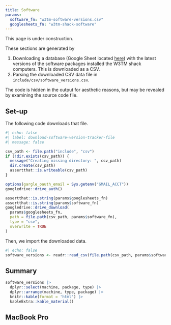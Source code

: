 ```yaml
---
title: Software
params:
  software_fn: "w3tm-software-versions.csv"
  googlesheets_fn: "w3tm-shack-software"
---
```


::: {.callout-warning}
This page is under construction.
:::

::: {.callout-important}
These sections are generated by 

1. Downloading a database (Google Sheet located [here](https://docs.google.com/spreadsheets/d/1cFwJXnEcdlGuQz2KYTgB8KL_VRJzy7k9QHXjIuHl40w/edit?gid=0#gid=0)) with the latest versions of the software packages installed the W3TM shack computers. This is downloaded as a CSV.
2. Parsing the downloaded CSV data file in `include/csv/software_versions.csv`.

The code is hidden in the output for aesthetic reasons, but may be revealed by examining the source code file.
:::

## Set-up

The following code downloads that file.

```r
#| echo: false
#| label: download-software-version-tracker-file
#| message: false

csv_path <- file.path("include", "csv")
if (!dir.exists(csv_path)) {
  message("Creating missing directory: ", csv_path)
  dir.create(csv_path)
  assertthat::is.writeable(csv_path)
}

options(gargle_oauth_email = Sys.getenv("GMAIL_ACCT"))
googledrive::drive_auth()

assertthat::is.string(params$googlesheets_fn)
assertthat::is.string(params$software_fn)
googledrive::drive_download(
  params$googlesheets_fn,
  path = file.path(csv_path, params$software_fn),
  type = "csv",
  overwrite = TRUE
)
```

Then, we import the downloaded data.

```r
#| echo: false
software_versions <- readr::read_csv(file.path(csv_path, params$software_fn), show_col_types = FALSE)
```


## Summary

```r
software_versions |>
  dplyr::select(machine, package, type) |>
  dplyr::arrange(machine, type, package) |>
  knitr::kable(format = 'html') |>
  kableExtra::kable_material()
```


## MacBook Pro

<!-- ## Digital modes -->

<!-- ### NARC1 -->

<!-- ```{r} -->
<!-- #| echo: false -->
<!-- #| label: tbl-narc1-digital -->
<!-- software_versions |> -->
<!--   dplyr::filter(type == "digital", station == "narc1") |> -->
<!--   dplyr::select(software, version, date) |> -->
<!--   dplyr::arrange(software) |> -->
<!--   knitr::kable(format = "html") |> -->
<!--   kableExtra::kable_material() -->
<!-- ``` -->

<!-- ### NARC2 -->

<!-- ```{r} -->
<!-- #| echo: false -->
<!-- #| label: tbl-narc2-digital -->
<!-- software_versions |> -->
<!--   dplyr::filter(type == "digital", station == "narc2") |> -->
<!--   dplyr::select(software, version, date) |> -->
<!--   dplyr::arrange(software) |> -->
<!--   knitr::kable(format = "html") |> -->
<!--   kableExtra::kable_material() -->
<!-- ``` -->

<!-- ## Logging -->

<!-- ### NARC1 -->

<!-- ```{r} -->
<!-- #| echo: false -->
<!-- #| label: tbl-narc1-logging -->
<!-- software_versions |> -->
<!--   dplyr::filter(type == "logging", station == "narc1") |> -->
<!--   dplyr::select(software, version, date) |> -->
<!--   dplyr::arrange(software) |> -->
<!--   knitr::kable(format = "html") |> -->
<!--   kableExtra::kable_material() -->
<!-- ``` -->

<!-- ### NARC2 -->

<!-- ```{r} -->
<!-- #| echo: false -->
<!-- #| label: tbl-narc2-logging -->
<!-- software_versions |> -->
<!--   dplyr::filter(type == "logging", station == "narc2") |> -->
<!--   dplyr::select(software, version, date) |> -->
<!--   dplyr::arrange(software) |> -->
<!--   knitr::kable(format = "html") |> -->
<!--   kableExtra::kable_material() -->
<!-- ``` -->

<!-- See the separate chapter on [logging](logging.qmd) for details about how to interface digital logging programs. -->

<!-- ### Networked logging -->

<!-- Special considerations are required for networked logging of the sort we often do for Field Day. -->
<!-- See details in the [chapter on logging](logging.qmd#networked-logging) and specifically @fig-narc1-n3fjp-networked-logging. -->

<!-- ## Remote Control -->

<!-- ### NARC1 -->

<!-- ```{r} -->
<!-- #| echo: false -->
<!-- #| label: tbl-narc1-remote -->
<!-- software_versions |> -->
<!--   dplyr::filter(type == "remote", station == "narc1") |> -->
<!--   dplyr::select(software, version, date) |> -->
<!--   dplyr::arrange(software) |> -->
<!--   knitr::kable(format = "html") |> -->
<!--   kableExtra::kable_material() -->
<!-- ``` -->

<!-- ### NARC2 -->

<!-- ```{r} -->
<!-- #| echo: false -->
<!-- #| label: tbl-narc2-remote -->
<!-- software_versions |> -->
<!--   dplyr::filter(type == "remote", station == "narc2") |> -->
<!--   dplyr::select(software, version, date) |> -->
<!--   dplyr::arrange(software) |> -->
<!--   knitr::kable(format = "html") |> -->
<!--   kableExtra::kable_material() -->
<!-- ``` -->
